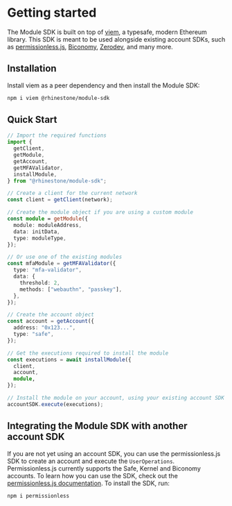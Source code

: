 
# Getting started

The Module SDK is built on top of [viem](https://viem.sh/), a typesafe, modern Ethereum library. This SDK is meant to be used alongside existing account SDKs, such as [permissionless.js](https://www.npmjs.com/package/permissionless), [Biconomy](https://www.npmjs.com/package/@biconomy/account), [Zerodev](https://www.npmjs.com/package/@zerodevapp/sdk), and many more.

## Installation

Install viem as a peer dependency and then install the Module SDK:

```sh npm2yarn
npm i viem @rhinestone/module-sdk
```

## Quick Start

```typescript
// Import the required functions
import {
  getClient,
  getModule,
  getAccount,
  getMFAValidator,
  installModule,
} from "@rhinestone/module-sdk";

// Create a client for the current network
const client = getClient(network);

// Create the module object if you are using a custom module
const module = getModule({
  module: moduleAddress,
  data: initData,
  type: moduleType,
});

// Or use one of the existing modules
const mfaModule = getMFAValidator({
  type: "mfa-validator",
  data: {
    threshold: 2,
    methods: ["webauthn", "passkey"],
  },
});

// Create the account object
const account = getAccount({
  address: "0x123...",
  type: "safe",
});

// Get the executions required to install the module
const executions = await installModule({
  client,
  account,
  module,
});

// Install the module on your account, using your existing account SDK
accountSDK.execute(executions);
```

## Integrating the Module SDK with another account SDK

If you are not yet using an account SDK, you can use the permissionless.js SDK to create an account and execute the `UserOperations`. Permissionless.js currently supports the Safe, Kernel and Biconomy accounts. To learn how you can use the SDK, check out the [permissionless.js documentation](https://docs.pimlico.io/permissionless). To install the SDK, run:

```sh npm2yarn
npm i permissionless
```
